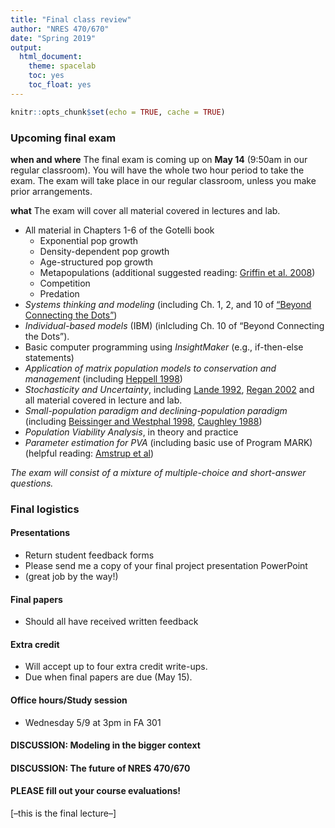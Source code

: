 ```yaml
---
title: "Final class review"
author: "NRES 470/670"
date: "Spring 2019"
output: 
  html_document: 
    theme: spacelab
    toc: yes
    toc_float: yes
---
```


```r
knitr::opts_chunk$set(echo = TRUE, cache = TRUE)
```


### Upcoming final exam

**when and where** The final exam is coming up on **May 14** (9:50am in our regular classroom). You will have the whole two hour period to take the exam. The exam will take place in our regular classroom, unless you make prior arrangements. 

**what** The exam will cover all material covered in lectures and lab.

- All material in Chapters 1-6 of the Gotelli book
    - Exponential pop growth
    - Density-dependent pop growth
    - Age-structured pop growth
    - Metapopulations (additional suggested reading: [Griffin et al. 2008](griffin1.pdf))
    - Competition
    - Predation
- *Systems thinking and modeling* (including Ch. 1, 2, and 10 of ["Beyond Connecting the Dots"](http://beyondconnectingthedots.com/))
- *Individual-based models* (IBM) (inlcluding Ch. 10 of "Beyond Connecting the Dots").
- Basic computer programming using *InsightMaker* (e.g., if-then-else statements)
- *Application of matrix population models to conservation and management* (including [Heppell 1998](heppell1.pdf))
- *Stochasticity and Uncertainty*, including [Lande 1992](lande.pdf), [Regan 2002](Regan_2002.pdf) and all material covered in lecture and lab.
- *Small-population paradigm and declining-population paradigm* (including [Beissinger and Westphal 1998](beissinger1.pdf), [Caughley 1988](caughley1.pdf))  
- *Population Viability Analysis*, in theory and practice
- *Parameter estimation for PVA* (including basic use of Program MARK) (helpful reading: [Amstrup et al](amstrup1.pdf))

*The exam will consist of a mixture of multiple-choice and short-answer questions.*

### Final logistics

#### Presentations

- Return student feedback forms
- Please send me a copy of your final project presentation PowerPoint
- (great job by the way!)

#### Final papers

- Should all have received written feedback

#### Extra credit

- Will accept up to four extra credit write-ups. 
- Due when final papers are due (May 15).

#### Office hours/Study session

- Wednesday 5/9 at 3pm in FA 301

#### DISCUSSION: Modeling in the bigger context

#### DISCUSSION: The future of NRES 470/670


#### PLEASE fill out your course evaluations!



[--this is the final lecture--]


























